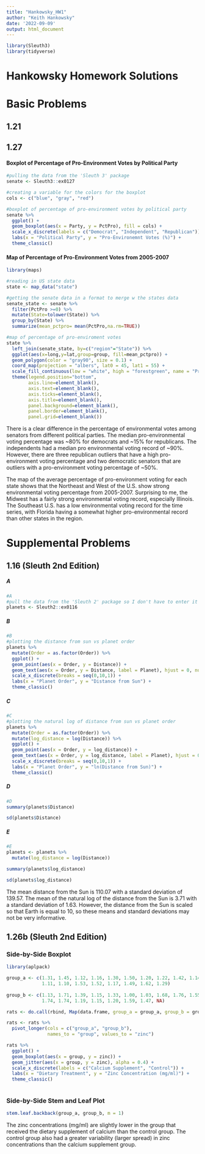 ```yaml
---
title: "Hankowsky_HW1"
author: "Keith Hankowsky"
date: '2022-09-09'
output: html_document
---
```


```r
library(Sleuth3)
library(tidyverse)
```


# Hankowsky Homework Solutions 

# Basic Problems
## 1.21



## 1.27
#### Boxplot of Percentage of Pro-Environment Votes by Political Party
```r
#pulling the data from the 'Sleuth 3' package 
senate <- Sleuth3::ex0127

#creating a variable for the colors for the boxplot
cols <- c("blue", "gray", "red")

#boxplot of percentage of pro-environment votes by political party
senate %>%
  ggplot() + 
  geom_boxplot(aes(x = Party, y = PctPro), fill = cols) + 
  scale_x_discrete(labels = c("Democrat", "Independent", "Republican")) +  
  labs(x = "Political Party", y = "Pro-Environemnt Votes (%)") +
  theme_classic()
```

#### Map of Percentage of Pro-Environment Votes from 2005-2007
```r
library(maps)

#reading in US state data 
state <- map_data("state") 

#getting the senate data in a format to merge w the states data
senate_state <- senate %>% 
  filter(PctPro >=0) %>%
  mutate(State=tolower(State)) %>%
  group_by(State) %>%
  summarize(mean_pctpro= mean(PctPro,na.rm=TRUE))

#map of percentage of pro-enviroment votes
state %>% 
  left_join(senate_state, by=c("region"="State")) %>%
  ggplot(aes(x=long,y=lat,group=group, fill=mean_pctpro)) +
  geom_polygon(color = "gray90", size = 0.1) +
  coord_map(projection = "albers", lat0 = 45, lat1 = 55) +
  scale_fill_continuous(low = "white", high = "forestgreen", name = "Pro-Environemnt Votes (%)")+
  theme(legend.position="bottom",
        axis.line=element_blank(),
        axis.text=element_blank(),
        axis.ticks=element_blank(),
        axis.title=element_blank(),
        panel.background=element_blank(),
        panel.border=element_blank(),
        panel.grid=element_blank())
```
There is a clear difference in the percentage of environmental votes among senators from different political parties. The median pro-environmental voting percentage was ~80% for democrats and ~15% for republicans. The independents had a median pro environmental voting record of ~90%. However, there are three republican outliers that have a high pro-environment voting percentage and two democratic senators that are outliers with a pro-environment voting percentage of ~50%. 

The map of the average percentage of pro-environment voting for each state shows that the Northeast and West of the U.S. show strong environmental voting percentage from 2005-2007. Surprising to me, the Midwest has a fairly strong environmental voting record, especially Illinois. The Southeast U.S. has a low environmental voting record for the time series, with Florida having a somewhat higher pro-environmental record than other states in the region. 



# Supplemental Problems 
## 1.16 (Sleuth 2nd Edition)
##### A
```r
#A
#pull the data from the 'Sleuth 2' package so I don't have to enter it manually
planets <- Sleuth2::ex0116
```

##### B
```r
#B
#plotting the distance from sun vs planet order 
planets %>%
  mutate(Order = as.factor(Order)) %>%
  ggplot() + 
  geom_point(aes(x = Order, y = Distance)) + 
  geom_text(aes(x = Order, y = Distance, label = Planet), hjust = 0, nudge_x = 0.09) + 
  scale_x_discrete(breaks = seq(0,10,1)) + 
  labs(x = "Planet Order", y = "Distance from Sun") + 
  theme_classic()
```

##### C
```r
#C
#plotting the natural log of distance from sun vs planet order
planets %>%
  mutate(Order = as.factor(Order)) %>%
  mutate(log_distance = log(Distance)) %>%
  ggplot() + 
  geom_point(aes(x = Order, y = log_distance)) +
  geom_text(aes(x = Order, y = log_distance, label = Planet), hjust = 0, nudge_x = 0.09) + 
  scale_x_discrete(breaks = seq(0,10,1)) + 
  labs(x = "Planet Order", y = "ln(Distance from Sun)") + 
  theme_classic()

```

##### D
```r
#D
summary(planets$Distance)

sd(planets$Distance)

```

##### E
```r
#E
planets <- planets %>%
  mutate(log_distance = log(Distance))

summary(planets$log_distance)

sd(planets$log_distance)
```

The mean distance from the Sun is 110.07 with a standard deviation of 139.57. The mean of the natural log of the distance from the Sun is 3.71 with a standard deviation of 1.63. However, the distance from the Sun is scaled so that Earth is equal to 10, so these means and standard deviations may not be very informative. 




## 1.26b (Sleuth 2nd Edition)
### Side-by-Side Boxplot
```r
library(aplpack)

group_a <- c(1.31, 1.45, 1.12, 1.16, 1.30, 1.50, 1.20, 1.22, 1.42, 1.14, 1.23, 1.59, 
             1.11, 1.10, 1.53, 1.52, 1.17, 1.49, 1.62, 1.29)
  
group_b <- c(1.13, 1.71, 1.39, 1.15, 1.33, 1.00, 1.03, 1.68, 1.76, 1.55, 1.34, 1.47, 
             1.74, 1.74, 1.19, 1.15, 1.20, 1.59, 1.47, NA)

rats <- do.call(rbind, Map(data.frame, group_a = group_a, group_b = group_b))

rats <- rats %>%
  pivot_longer(cols = c("group_a", "group_b"), 
               names_to = "group", values_to = "zinc")

rats %>%
  ggplot() + 
  geom_boxplot(aes(x = group, y = zinc)) + 
  geom_jitter(aes(x = group, y = zinc), alpha = 0.4) + 
  scale_x_discrete(labels = c("Calcium Supplement", "Control")) +  
  labs(x = "Dietary Treatment", y = "Zinc Concentration (mg/ml)") +
  theme_classic()
  
```


### Side-by-Side Stem and Leaf Plot
```r
stem.leaf.backback(group_a, group_b, m = 1)
```

The zinc concentrations (mg/ml) are slightly lower in the group that received the dietary supplement of calcium than the control group. The control group also had a greater variability (larger spread) in zinc concentrations than the calcium supplement group. 


